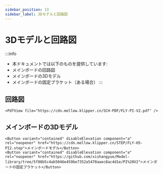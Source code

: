 ```yaml
---
sidebar_position: 13
sidebar_label: 3Dモデルと回路図
---
```




# 3Dモデルと回路図

:::info
* 本ドキュメントでは以下のものを提供しています:
* メインボードの回路図
* メインボードの3Dモデル
* メインボードの固定ブラケット（ある場合）
:::

## 回路図

    <PdfView file="https://cdn.mellow.klipper.cn/SCH-PDF/FLY-PI-V2.pdf" />


## メインボードの3Dモデル

    <Button variant="contained" disableElevation component="a" rel="noopener" href="https://cdn.mellow.klipper.cn/STEP/FLY-H5-PI2.step">メインボードモデル</Button>
    <Button variant="contained" disableElevation component="a" rel="noopener" href="https://github.com/xishangyue/Model-library/tree/5f88b5c4ab5046e459be7352a5470aaec8ac4d1e/PI%20V2">メインボードの固定ブラケット</Button>

